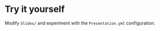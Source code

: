 
# Try it yourself {background-color="#31364c"}

Modify `Slides/` and experiment with the `Presentation.yml` configuration.
